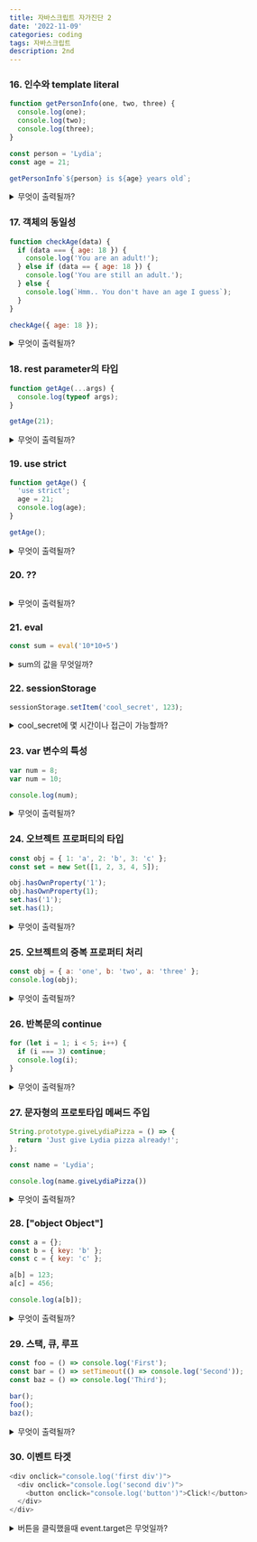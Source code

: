 ```yaml
---
title: 자바스크립트 자가진단 2
date: '2022-11-09'
categories: coding
tags: 자바스크립트
description: 2nd
---
```

<HeadingNavigator />

### 16. 인수와 template literal
```js
function getPersonInfo(one, two, three) {
  console.log(one);
  console.log(two);
  console.log(three);
}

const person = 'Lydia';
const age = 21;

getPersonInfo`${person} is ${age} years old`;
```
<details>
  <summary>무엇이 출력될까?</summary>
    <>
    - 내 생각 : "Lydia", 21, "["", " is ", " years old"]"
    - 이유? : `Template Literal` 부분을 인자로 받고, 나머지는 한번에 처리될 거라고 생각했다..
    - 사족 : 인자를 저렇게도 넣을 수 있구나 싶었음
    - 오답노트 : 정답은 반대였다..ㅎ 첫 번째 인자의 값이 항상 문자열 값의 배열이고, 나머지가 표현식을 통과한 값이라고 한다.
    </>
</details>

### 17. 객체의 동일성
```js
function checkAge(data) {
  if (data === { age: 18 }) {
    console.log('You are an adult!');
  } else if (data == { age: 18 }) {
    console.log('You are still an adult.');
  } else {
    console.log(`Hmm.. You don't have an age I guess`);
  }
}

checkAge({ age: 18 });
```
<details>
  <summary>무엇이 출력될까?</summary>
    <>
    - 내 생각 : Hmm.. You don't have an age I guess
    - 이유? : 객체의 값은 주소값을 참조한다. 같은 키, 같은 값일지라도 각자의 메모리를 차지하는 것이고 이는 엄연히 다른 객체다.
    - 사족 : -
    - 오답노트 : - 
    </>
</details>

### 18. rest parameter의 타입
```js
function getAge(...args) {
  console.log(typeof args);
}

getAge(21);
```
<details>
  <summary>무엇이 출력될까?</summary>
    <>
    - 내 생각 : object
    - 이유? : 배열은 `new Array()`의 인스턴스고 그 타입은 `object`다.
    - 사족 : -
    - 오답노트 : - 
    </>
</details>

### 19. use strict
```js
function getAge() {
  'use strict';
  age = 21;
  console.log(age);
}

getAge();
```
<details>
  <summary>무엇이 출력될까?</summary>
    <>
    - 내 생각 : ReferenceError
    - 이유? : `use strict`를 쓸 경우 자바스크립트는 변수 누락을 인정해주지 않는다. `globalThis`에 바인드 해주는 대신 오류를 던진다. 
    - 사족 : -
    - 오답노트 : - 
    </>
</details>

### 20. ??
```js

```
<details>
  <summary>무엇이 출력될까?</summary>
    <>
    - 내 생각 : 
    - 이유? : 
    - 사족 : -
    - 오답노트 : - 
    </>
</details>

### 21. eval
```js
const sum = eval('10*10+5')
```
<details>
  <summary>sum의 값을 무엇일까?</summary>
    <>
    - 내 생각 : 105
    - 이유? : 
    - 사족 : -
    - 오답노트 : - 
    </>
</details>

### 22. sessionStorage
```js
sessionStorage.setItem('cool_secret', 123);
```
<details>
  <summary> cool_secret에 몇 시간이나 접근이 가능할까?</summary>
    <>
    - 내 생각 : 사용자가 탭을 닫을 때
    - 이유? : sessionStorage 휘발 시기는 탭을 닫았을 때다. localStorage는 쿠키를 청소하거나 localStorage.clear(), localStorage.removeItem() 등의 코드를 실행했을 때 저장소가 비워진다.
    - 사족 : -
    - 오답노트 : - 
    </>
</details>

### 23. var 변수의 특성
```js
var num = 8;
var num = 10;

console.log(num);
```
<details>
  <summary>무엇이 출력될까?</summary>
    <>
    - 내 생각 : 10
    - 이유? : var 변수는 재선언, 재할당이 가능한 변수다. 
    - 사족 : -
    - 오답노트 : - 
    </>
</details>

### 24. 오브젝트 프로퍼티의 타입
```js
const obj = { 1: 'a', 2: 'b', 3: 'c' };
const set = new Set([1, 2, 3, 4, 5]);

obj.hasOwnProperty('1');
obj.hasOwnProperty(1);
set.has('1');
set.has(1);
```
<details>
  <summary>무엇이 출력될까?</summary>
    <>
    - 내 생각 : true, true, false, true
    - 이유? : 오브젝트의 프로퍼티는 기본적으로 문자이며, 숫자로 선언됐을 때는 문자도 숫자도 될 수 있다.
    - 사족 : -
    - 오답노트 : -
    </>
</details>

### 25. 오브젝트의 중복 프로퍼티 처리
```js
const obj = { a: 'one', b: 'two', a: 'three' };
console.log(obj);
```
<details>
  <summary>무엇이 출력될까?</summary>
    <>
    - 내 생각 : `{a: "three", b: "two"}`
    - 이유? : 동일한 키가 선언될 경우 마지막으로 덮어 쓴다. 타입스크립트에서는 경고를 띄운다.
    - 사족 : -
    - 오답노트 : - 
    </>
</details>

### 26. 반복문의 continue
```js
for (let i = 1; i < 5; i++) {
  if (i === 3) continue;
  console.log(i);
}
```
<details>
  <summary>무엇이 출력될까?</summary>
    <>
    - 내 생각 : 1 2
    - 이유? : 조건문이 일치하면 반복문을 빠져 나간다. i가 3에 도달할 때 `console.log(i)` 실행 이전에 반복문이 종료된다.
    - 사족 : -
    - 오답노트 : 반복문을 빠져나가는 것이 아니라 그 조건의 턴을 건너 뛰는 것이다. 3일 경우 스킵되므로 답은 1 2 4.
    </>
</details>

### 27. 문자형의 프로토타입 메써드 주입
```js
String.prototype.giveLydiaPizza = () => {
  return 'Just give Lydia pizza already!';
};

const name = 'Lydia';

console.log(name.giveLydiaPizza())
```
<details>
  <summary>무엇이 출력될까?</summary>
    <>
    - 내 생각 : "Just give Lydia pizza already!"
    - 이유? : String의 prototype에 giveLydiaPizza()를 심었다. 문자형인 name 변수는 이를 위임=귀속받는다.
    - 사족 : -
    - 오답노트 : - 
    </>
</details>

### 28. ["object Object"]
```js
const a = {};
const b = { key: 'b' };
const c = { key: 'c' };

a[b] = 123;
a[c] = 456;

console.log(a[b]);
```
<details>
  <summary>무엇이 출력될까?</summary>
    <>
    - 내 생각 : 
    - 이유? :
    - 사족 : -
    - 오답노트 : - 
    </>
</details>

### 29. 스택, 큐, 루프
```js
const foo = () => console.log('First');
const bar = () => setTimeout(() => console.log('Second'));
const baz = () => console.log('Third');

bar();
foo();
baz();
```
<details>
  <summary>무엇이 출력될까?</summary>
    <>
    - 내 생각 : First, Third, Second
    - 이유? : setTimeout()은 큐를 거쳐 루프로 빠지기 때문에 콜스택 후순위다.
    - 사족 : -
    - 오답노트 : - 
    </>
</details>

### 30. 이벤트 타겟
```js
<div onclick="console.log('first div')">
  <div onclick="console.log('second div')">
    <button onclick="console.log('button')">Click!</button>
  </div>
</div>

```
<details>
  <summary>버튼을 클릭했을때 event.target은 무엇일까?</summary>
    <>
    - 내 생각 : button
    - 이유? : 이벤트 일어나는 직접적인 곳, 그곳은 button이다. if문이나 e.stopPropagation을 활용해 버블링을 막을 수 있다.
    - 사족 : -
    - 오답노트 : - 
    </>
</details>


